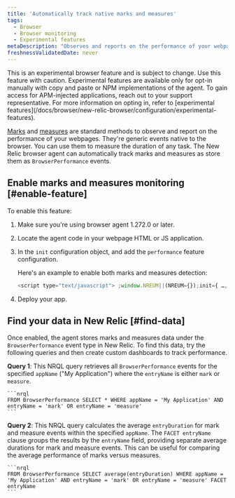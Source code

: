 ```yaml
---
title: 'Automatically track native marks and measures'
tags:
  - Browser
  - Browser monitoring
  - Experimental features
metaDescription: "Observes and reports on the performance of your webpages by automatically tracking native marks and measures."
freshnessValidatedDate: never
---
```


<Callout variant="important">
  This is an experimental browser feature and is subject to change. Use this feature with caution. Experimental features are available only for opt-in manually with copy and paste or NPM implementations of the agent. To gain access for APM-injected applications, reach out to your support representative. For more information on opting in, refer to [experimental features](/docs/browser/new-relic-browser/configuration/experimental-features). 
</Callout>

[Marks](https://developer.mozilla.org/en-US/docs/Web/API/Performance/mark) and [measures](https://developer.mozilla.org/en-US/docs/Web/API/Performance/measure) are standard methods to observe and report on the performance of your webpages. They're generic events native to the browser. You can use them to measure the duration of any task. The New Relic browser agent can automatically track marks and measures as store them as `BrowserPerformance` events.

## Enable marks and measures monitoring [#enable-feature]

To enable this feature: 

1. Make sure you're using browser agent 1.272.0 or later. 
2. Locate the agent code in your webpage HTML or JS application.
3. In the `init` configuration object, and add the `performance` feature configuration. 

    Here's an example to enable both marks and measures detection:
    ```js
    <script type="text/javascript"> ;window.NREUM||(NREUM={});init={ …, performance: {capture_marks: true, capture_measures: true} }:
    ```
4. Deploy your app.

## Find your data in New Relic [#find-data]

Once enabled, the agent stores marks and measures data under the `BrowserPerformance` event type in New Relic. To find this data, try the following queries and then create custom dashboards to track performance.

**Query 1**: This NRQL query retrieves all `BrowserPerformance` events for the specified `appName` ("My Application") where the `entryName` is either `mark` or `measure`. 

    ```nrql
    FROM BrowserPerformance SELECT * WHERE appName = 'My Application' AND entryName = 'mark' OR entryName = 'measure'
    ```

**Query 2**: This NRQL query calculates the average `entryDuration` for mark and measure events within the specified `appName`. The `FACET entryName` clause groups the results by the `entryName` field, providing separate average durations for mark and measure events. This can be useful for comparing the average performance of marks versus measures. 

    ```nrql
    FROM BrowserPerformance SELECT average(entryDuration) WHERE appName = 'My Application' AND entryName = 'mark' OR entryName = 'measure' FACET entryName
    ```


